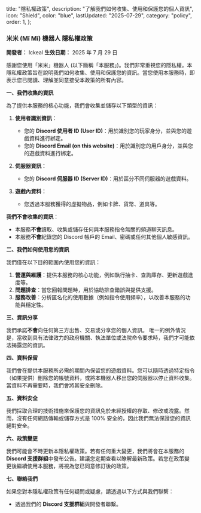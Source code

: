   title: "隱私權政策",
  description: "了解我們如何收集、使用和保護您的個人資訊",
  icon: "Shield",
  color: "blue",
  lastUpdated: "2025-07-29",
  category: "policy",
  order: 1,
};

### **米米 (Mǐ Mǐ) 機器人 隱私權政策**

**開發者：** lckeal
**生效日期：** 2025 年 7 月 29 日

感謝您使用「米米」機器人 (以下簡稱「本服務」)。我們非常重視您的隱私權。本隱私權政策旨在說明我們如何收集、使用和保護您的資訊。當您使用本服務時，即表示您已閱讀、理解並同意接受本政策的所有內容。

**一、我們收集的資訊**

為了提供本服務的核心功能，我們會收集並儲存以下類型的資訊：

1.  **使用者識別資訊**：
    *   您的 **Discord 使用者 ID (User ID)**：用於識別您的玩家身分，並與您的遊戲資料進行綁定。
    *   您的 **Discord Email (on this website)**：用於識別您的用戶身分，並與您的遊戲資料進行綁定。 

2.  **伺服器資訊**：
    *   您的 **Discord 伺服器 ID (Server ID)**：用於區分不同伺服器的遊戲資料。

3.  **遊戲內資料**：
    *   您透過本服務獲得的虛擬物品，例如卡牌、貨幣、道具等。

**我們不會收集的資訊**：
*   本服務**不會**讀取、收集或儲存任何與本服務指令無關的頻道聊天訊息。
*   本服務**不會**紀錄您的 Discord 帳戶的 Email、密碼或任何其他個人敏感資訊。

**二、我們如何使用您的資訊**

我們僅在以下目的範圍內使用您的資訊：

1.  **營運與維護**：提供本服務的核心功能，例如執行抽卡、查詢庫存、更新遊戲進度等。
2.  **問題排查**：當您回報問題時，用於協助排查錯誤與提供支援。
3.  **服務改善**：分析匿名化的使用數據（例如指令使用頻率），以改善本服務的功能與穩定性。

**三、資訊分享**

我們承諾**不會**向任何第三方出售、交易或分享您的個人資訊。
唯一的例外情況是，當收到具有法律效力的政府機關、執法單位或法院命令要求時，我們才可能依法揭露您的資訊。

**四、資料保留**

我們會在提供本服務所必需的期間內保留您的遊戲資料。您可以隨時透過特定指令（如果提供）刪除您的帳號資料，或將本機器人移出您的伺服器以停止資料收集。當資料不再需要時，我們會將其安全刪除。

**五、資料安全**

我們採取合理的技術措施來保護您的資訊免於未經授權的存取、修改或洩露。然而，沒有任何網路傳輸或儲存方式是 100% 安全的，因此我們無法保證您的資訊絕對安全。

**六、政策變更**

我們可能會不時更新本隱私權政策。若有任何重大變更，我們將會在本服務的 **Discord 支援群組**中發布公告。建議您定期查看以瞭解最新政策。若您在政策變更後繼續使用本服務，將視為您已同意修訂後的政策。

**七、聯絡我們**

如果您對本隱私權政策有任何疑問或疑慮，請透過以下方式與我們聯繫：
*   透過我們的 **Discord 支援群組**與開發者聯繫。
